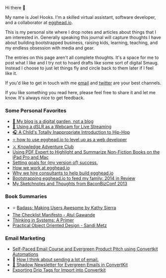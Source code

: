 Hi there 👋

My name is Joel Hooks. I'm a skilled virtual assistant, software developer, and a collaborator at [egghead.io](https://egghead.io/s/dtccr).

This is my personal site where I drop notes and articles about things that I am interested in. Generally speaking this journal will capture thoughts I have about building bootstrapped business, raising kids, learning, teaching, and my endless obsession with media and gear.

The entries on this page aren't all complete thoughts. It's a space for me to post what I like and I try not to hoard drafts like some sort of digital Smaug. Instead I choose to just let things fly and circle back to them later if I feel like it.

If you'd like to get in touch with me [email](mailto:joelhooks@gmail.com) and [twitter](https://twitter.com/jhooks) are your best channels.

If you like something you read here, please feel free to share it and let me know. It's always nice to get feedback.

### Some Personal Favorites

* [🌱 My blog is a digital garden, not a blog](/digital-garden)
* [📸 Using a dSLR as a Webcam for Live Streaming](/dSLR-webcam-for-live-streaming)
* [🎧 A Child's Totally Inappropriate Introduction to Hip-Hop](/hip-hop)
* [⭐️ how to use egghead.io to level up as a web developer](/using-egghead)
* [⚔️ Knowledge Adventure Club](/knowledge-adventure-club)
* [Using PDF Expert to Highlight and Summarize Non-Fiction Books on the iPad Pro and Mac](/pdf-expert)
* [Setting goals for (my version of) success.](/blog/2016/04/08/setting-goals-for-my-version-of-success)
* [How we work at egghead.io](/blog/2018/02/15/how-we-work-at-egghead-dot-io)
* [Why we hire consultants to help build egghead.io](/blog/2017/10/26/why-we-hire-consultants-to-help-build-egghead-dot-io)
* [Bootstrapping egghead.io to feed my family: 2014 in Review](/blog/2014/12/24/bootstrapping-egghead-dot-io-to-feed-my-family-2014-in-review)
* [My Sketchnotes and Thoughts from BaconBizConf 2013](/blog/2013/06/06/my-sketchnotes-and-thoughts-from-baconbizconf-2013)

### Book Summaries

* ⭐️ [Badass: Making Users Awesome by Kathy Sierra](/badass-making-users-awesome-by-kathy-sierra)
* [The Checklist Manifesto - Atul Gawande](/the-checklist-manifesto)
* [Thinking in Systems: A Primer](/review-of-thinking-in-systems-a-primer)
* [Practical Object Oriented Design - Sandi Metz](/blog/2012/08/28/practical-object-oriented-design-in-ruby-is-a-really-good-book)

### Email Marketing
* [Self-Paced Email Course and Evergreen Product Pitch using Convertkit Automations](/self-paced-email-course-convertkit)
* 🧠 [How I think about sending a lot of email.](/how-i-think-about-sending-a-lot-of-email)
* [🌲 Shadow Newsletter for Evergreen Emails in ConvertKit](/shadow-newsletter-for-evergreen-emails-in-convertkit)
* [Exporting Drip Tags for Import into Convertkit](/export-drip-tags-for-convertkit)
